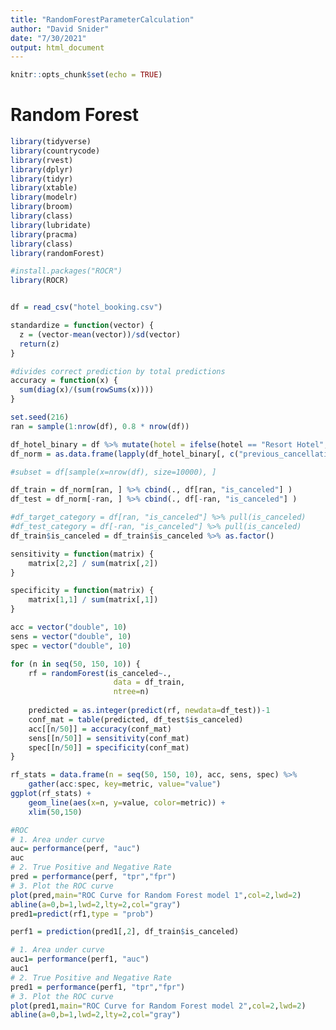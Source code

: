 ```yaml
---
title: "RandomForestParameterCalculation"
author: "David Snider"
date: "7/30/2021"
output: html_document
---
```


```r
knitr::opts_chunk$set(echo = TRUE)
```

# Random Forest
```r
library(tidyverse)
library(countrycode)
library(rvest)
library(dplyr)
library(tidyr)
library(xtable)
library(modelr)
library(broom)
library(class)
library(lubridate)
library(pracma)
library(class)
library(randomForest)

#install.packages("ROCR")
library(ROCR)


df = read_csv("hotel_booking.csv")
```

```r
standardize = function(vector) {
  z = (vector-mean(vector))/sd(vector)
  return(z)
}

#divides correct prediction by total predictions
accuracy = function(x) {
  sum(diag(x)/(sum(rowSums(x))))
}
```

```r
set.seed(216)
ran = sample(1:nrow(df), 0.8 * nrow(df))

df_hotel_binary = df %>% mutate(hotel = ifelse(hotel == "Resort Hotel", 1, 0))
df_norm = as.data.frame(lapply(df_hotel_binary[, c("previous_cancellations", "previous_bookings_not_canceled", "lead_time", "adr", "hotel")], standardize)) 

#subset = df[sample(x=nrow(df), size=10000), ]

df_train = df_norm[ran, ] %>% cbind(., df[ran, "is_canceled"] )
df_test = df_norm[-ran, ] %>% cbind(., df[-ran, "is_canceled"] )

#df_target_category = df[ran, "is_canceled"] %>% pull(is_canceled)
#df_test_category = df[-ran, "is_canceled"] %>% pull(is_canceled)
df_train$is_canceled = df_train$is_canceled %>% as.factor()

```

```r
sensitivity = function(matrix) {
    matrix[2,2] / sum(matrix[,2])
}

specificity = function(matrix) {
    matrix[1,1] / sum(matrix[,1])
}

acc = vector("double", 10)
sens = vector("double", 10)
spec = vector("double", 10)

for (n in seq(50, 150, 10)) {
    rf = randomForest(is_canceled~.,
                       data = df_train,
                       ntree=n)
    
    predicted = as.integer(predict(rf, newdata=df_test))-1
    conf_mat = table(predicted, df_test$is_canceled)
    acc[[n/50]] = accuracy(conf_mat)
    sens[[n/50]] = sensitivity(conf_mat)
    spec[[n/50]] = specificity(conf_mat)
}

rf_stats = data.frame(n = seq(50, 150, 10), acc, sens, spec) %>%
    gather(acc:spec, key=metric, value="value")
ggplot(rf_stats) + 
    geom_line(aes(x=n, y=value, color=metric)) + 
    xlim(50,150)
```

```r
#ROC
# 1. Area under curve
auc= performance(perf, "auc")
auc
# 2. True Positive and Negative Rate
pred = performance(perf, "tpr","fpr")
# 3. Plot the ROC curve
plot(pred,main="ROC Curve for Random Forest model 1",col=2,lwd=2)
abline(a=0,b=1,lwd=2,lty=2,col="gray")
pred1=predict(rf1,type = "prob")

perf1 = prediction(pred1[,2], df_train$is_canceled)

# 1. Area under curve
auc1= performance(perf1, "auc")
auc1
# 2. True Positive and Negative Rate
pred1 = performance(perf1, "tpr","fpr")
# 3. Plot the ROC curve
plot(pred1,main="ROC Curve for Random Forest model 2",col=2,lwd=2)
abline(a=0,b=1,lwd=2,lty=2,col="gray")
```
